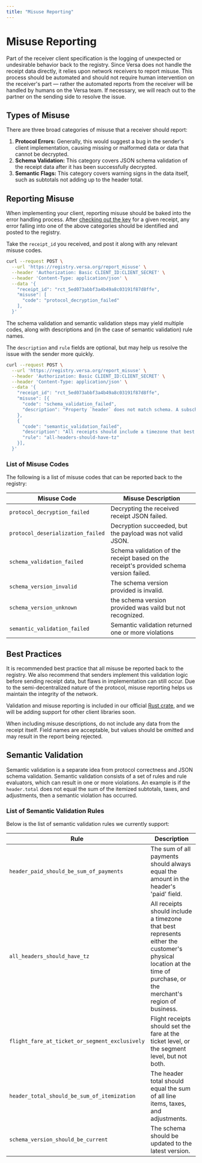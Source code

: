 ```yaml
---
title: "Misuse Reporting"
---
```


# Misuse Reporting

Part of the receiver client specification is the logging of unexpected or undesirable behavior back to the registry. Since Versa does not handle the receipt data directly, it relies upon network receivers to report misuse. This process should be automated and should not require human intervention on the receiver's part — rather the automated reports from the receiver will be handled by humans on the Versa team. If necessary, we will reach out to the partner on the sending side to resolve the issue.

## Types of Misuse

There are three broad categories of misuse that a receiver should report:

1. **Protocol Errors:** Generally, this would suggest a bug in the sender's client implementation, causing missing or malformed data or data that cannot be decrypted.
2. **Schema Validation:** This category covers JSON schema validation of the receipt data after it has been successfully decrypted.
3. **Semantic Flags:** This category covers warning signs in the data itself, such as subtotals not adding up to the header total.

## Reporting Misuse

When implementing your client, reporting misuse should be baked into the error handling process.
After [checking out the key](/receiving#2-get-the-key) for a given receipt,
any error falling into one of the above categories should be identified and posted to the registry.

Take the `receipt_id` you received, and post it along with any relevant misuse codes.

```bash
curl --request POST \
  --url 'https://registry.versa.org/report_misuse' \
  --header 'Authorization: Basic CLIENT_ID:CLIENT_SECRET' \
  --header 'Content-Type: application/json' \
  --data '{
    "receipt_id": "rct_5ed073abbf3a4b49a8c03191f87d8ffe",
    "misuse": [
      "code": "protocol_decryption_failed"
    ],
  }'
```

The schema validation and semantic validation steps may yield multiple codes,
along with descriptions and (in the case of semantic validation) rule names.

The `description` and `rule` fields are optional, but may help us resolve the issue with the sender more quickly.

```bash
curl --request POST \
  --url 'https://registry.versa.org/report_misuse' \
  --header 'Authorization: Basic CLIENT_ID:CLIENT_SECRET' \
  --header 'Content-Type: application/json' \
  --data '{
    "receipt_id": "rct_5ed073abbf3a4b49a8c03191f87d8ffe",
    "misuse": [{
      "code": "schema_validation_failed",
      "description": "Property `header` does not match schema. A subschema had errors. Instance does not have required property `total`."
    },
    {
      "code": "semantic_validation_failed",
      "description": "All receipts should include a timezone that best represents either the customer's physical location at the time of purchase, or the merchant's region of business.",
      "rule": "all-headers-should-have-tz"
    }],
  }'
```

### List of Misuse Codes

The following is a list of misuse codes that can be reported back to the registry:

| Misuse Code                       | Misuse Description                                                                      |
| --------------------------------- | --------------------------------------------------------------------------------------- |
| `protocol_decryption_failed`      | Decrypting the received receipt JSON failed.                                            |
| `protocol_deserialization_failed` | Decryption succeeded, but the payload was not valid JSON.                               |
| `schema_validation_failed`        | Schema validation of the receipt based on the receipt's provided schema version failed. |
| `schema_version_invalid`          | The schema version provided is invalid.                                                 |
| `schema_version_unknown`          | the schema version provided was vaild but not recognized.                               |
| `semantic_validation_failed`      | Semantic validation returned one or more violations                                     |

## Best Practices

It is recommended best practice that all misuse be reported back to the registry. We also recommend that senders implement this validation logic before sending receipt data, but flaws in implementation can still occur. Due to the semi-decentralized nature of the protocol, misuse reporting helps us maintain the integrity of the network.

Validation and misuse reporting is included in our official [Rust crate](https://crates.io/crates/versa), and we will be adding support for other client libraries soon.

When including misuse descriptions, do not include any data from the receipt itself. Field names are acceptable, but values should be omitted and may result in the report being rejected.

## Semantic Validation

Semantic validation is a separate idea from protocol correctness and JSON schema validation.
Semantic validation consists of a set of rules and rule evaluators, which can result in one or more violations.
An example is if the `header.total` does not equal the sum of the itemized subtotals, taxes, and adjustments, then a semantic violation has occurred.

### List of Semantic Validation Rules

Below is the list of semantic validation rules we currently support:

| Rule                                           | Description                                                                                                                                                        |
| ---------------------------------------------- | ------------------------------------------------------------------------------------------------------------------------------------------------------------------ |
| `header_paid_should_be_sum_of_payments`        | The sum of all payments should always equal the amount in the header's 'paid' field.                                                                               |
| `all_headers_should_have_tz`                   | All receipts should include a timezone that best represents either the customer's physical location at the time of purchase, or the merchant's region of business. |
| `flight_fare_at_ticket_or_segment_exclusively` | Flight receipts should set the fare at the ticket level, or the segment level, but not both.                                                                       |
| `header_total_should_be_sum_of_itemization`    | The header total should equal the sum of all line items, taxes, and adjustments.                                                                                   |
| `schema_version_should_be_current`             | The schema should be updated to the latest version.                                                                                                                |
